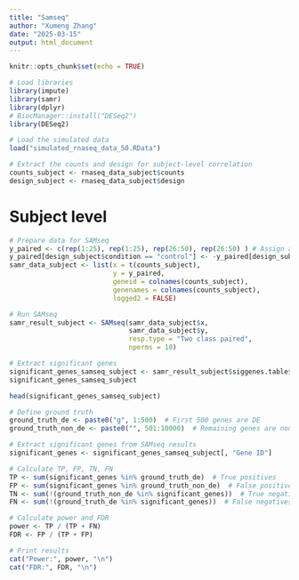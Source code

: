 ```yaml
---
title: "Samseq"
author: "Xumeng Zhang"
date: "2025-03-15"
output: html_document
---
```


```r
knitr::opts_chunk$set(echo = TRUE)
```


```r
# Load libraries
library(impute)
library(samr)
library(dplyr)
# BiocManager::install("DESeq2")
library(DESeq2)
```

```r
# Load the simulated data
load("simulated_rnaseq_data_50.RData")

# Extract the counts and design for subject-level correlation
counts_subject <- rnaseq_data_subject$counts
design_subject <- rnaseq_data_subject$design
```


# Subject level

```r
# Prepare data for SAMseq
y_paired <- c(rep(1:25), rep(1:25), rep(26:50), rep(26:50) ) # Assign a unique number to each subject
y_paired[design_subject$condition == "control"] <- -y_paired[design_subject$condition == "control"]  # Negative for control
samr_data_subject <- list(x = t(counts_subject), 
                          y = y_paired, 
                          geneid = colnames(counts_subject), 
                          genenames = colnames(counts_subject), 
                          logged2 = FALSE)

# Run SAMseq
samr_result_subject <- SAMseq(samr_data_subject$x, 
                              samr_data_subject$y, 
                              resp.type = "Two class paired", 
                              nperms = 10)

# Extract significant genes
significant_genes_samseq_subject <- samr_result_subject$siggenes.table$genes.up
significant_genes_samseq_subject
```

```r
head(significant_genes_samseq_subject)
```

```r
# Define ground truth
ground_truth_de <- paste0("g", 1:500)  # First 500 genes are DE
ground_truth_non_de <- paste0("", 501:10000)  # Remaining genes are non-DE

# Extract significant genes from SAMseq results
significant_genes <- significant_genes_samseq_subject[, "Gene ID"]

# Calculate TP, FP, TN, FN
TP <- sum(significant_genes %in% ground_truth_de)  # True positives
FP <- sum(significant_genes %in% ground_truth_non_de)  # False positives
TN <- sum(!(ground_truth_non_de %in% significant_genes))  # True negatives
FN <- sum(!(ground_truth_de %in% significant_genes))  # False negatives

# Calculate power and FDR
power <- TP / (TP + FN)
FDR <- FP / (TP + FP)

# Print results
cat("Power:", power, "\n")
cat("FDR:", FDR, "\n")
```
